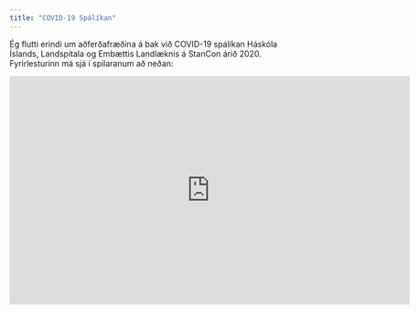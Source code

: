 ```yaml
---
title: "COVID-19 Spálíkan"
---
```


Ég flutti erindi um aðferðafræðina á bak við COVID-19 spálíkan Háskóla Íslands, Landspítala og Embættis Landlæknis á StanCon árið 2020. Fyrirlesturinn má sjá í spilaranum að neðan:



<iframe width="700" height="400" src="https://www.youtube.com/embed/Qj94Z59PT7c" title="YouTube video player" frameborder="0" allow="accelerometer; autoplay; clipboard-write; encrypted-media; gyroscope; picture-in-picture" allowfullscreen></iframe>

